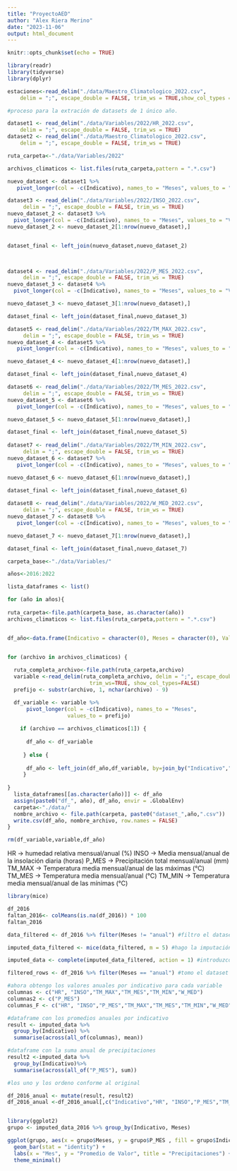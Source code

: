 ---
title: "ProyectoAED"
author: "Alex Riera Merino"
date: "2023-11-06"
output: html_document
---

```{r setup, include=FALSE}
knitr::opts_chunk$set(echo = TRUE)
```

```{r}
library(readr)
library(tidyverse)
library(dplyr)
```



```{r}
estaciones<-read_delim("./data/Maestro_Climatologico_2022.csv", 
    delim = ";", escape_double = FALSE, trim_ws = TRUE,show_col_types = FALSE)
```

```{r}
#proceso para la extración de datasets de 1 único año.

dataset1 <- read_delim("./data/Variables/2022/HR_2022.csv", 
    delim = ";", escape_double = FALSE, trim_ws = TRUE)
dataset2 <- read_delim("./data/Maestro_Climatologico_2022.csv", 
    delim = ";", escape_double = FALSE, trim_ws = TRUE)

ruta_carpeta<-"./data/Variables/2022"

archivos_climaticos <- list.files(ruta_carpeta,pattern = ".*.csv")

nuevo_dataset <- dataset1 %>%
   pivot_longer(col = -c(Indicativo), names_to = "Meses", values_to = "Valores_HR")

dataset3 <- read_delim("./data/Variables/2022/INSO_2022.csv", 
     delim = ";", escape_double = FALSE, trim_ws = TRUE)
nuevo_dataset_2 <- dataset3 %>%
  pivot_longer(col = -c(Indicativo), names_to = "Meses", values_to = "Valores_IN")
nuevo_dataset_2 <- nuevo_dataset_2[1:nrow(nuevo_dataset),]


dataset_final <- left_join(nuevo_dataset,nuevo_dataset_2)


 
dataset4 <- read_delim("./data/Variables/2022/P_MES_2022.csv", 
     delim = ";", escape_double = FALSE, trim_ws = TRUE)
nuevo_dataset_3 <- dataset4 %>%
  pivot_longer(col = -c(Indicativo), names_to = "Meses", values_to = "Valores_PMES") 

nuevo_dataset_3 <- nuevo_dataset_3[1:nrow(nuevo_dataset),]

dataset_final <- left_join(dataset_final,nuevo_dataset_3)

dataset5 <- read_delim("./data/Variables/2022/TM_MAX_2022.csv", 
     delim = ";", escape_double = FALSE, trim_ws = TRUE)
nuevo_dataset_4 <- dataset5 %>%
   pivot_longer(col = -c(Indicativo), names_to = "Meses", values_to = "Valores_TMAX")

nuevo_dataset_4 <- nuevo_dataset_4[1:nrow(nuevo_dataset),]

dataset_final <- left_join(dataset_final,nuevo_dataset_4)

dataset6 <- read_delim("./data/Variables/2022/TM_MES_2022.csv", 
     delim = ";", escape_double = FALSE, trim_ws = TRUE)
nuevo_dataset_5 <- dataset6 %>%
   pivot_longer(col = -c(Indicativo), names_to = "Meses", values_to = "Valores_TMES")

nuevo_dataset_5 <- nuevo_dataset_5[1:nrow(nuevo_dataset),]

dataset_final <- left_join(dataset_final,nuevo_dataset_5)
 
dataset7 <- read_delim("./data/Variables/2022/TM_MIN_2022.csv", 
     delim = ";", escape_double = FALSE, trim_ws = TRUE)
nuevo_dataset_6 <- dataset7 %>%
   pivot_longer(col = -c(Indicativo), names_to = "Meses", values_to = "Valores_TMIN")

nuevo_dataset_6 <- nuevo_dataset_6[1:nrow(nuevo_dataset),]

dataset_final <- left_join(dataset_final,nuevo_dataset_6)
 
dataset8 <- read_delim("./data/Variables/2022/W_MED_2022.csv", 
     delim = ";", escape_double = FALSE, trim_ws = TRUE)
nuevo_dataset_7 <- dataset8 %>%
   pivot_longer(col = -c(Indicativo), names_to = "Meses", values_to = "Valores_WM")

nuevo_dataset_7 <- nuevo_dataset_7[1:nrow(nuevo_dataset),]

dataset_final <- left_join(dataset_final,nuevo_dataset_7)

```


```{r}
carpeta_base<-"./data/Variables/"

años<-2016:2022

lista_dataframes <- list()

for (año in años){
  
ruta_carpeta<-file.path(carpeta_base, as.character(año))
archivos_climaticos <- list.files(ruta_carpeta,pattern = ".*.csv")


df_año<-data.frame(Indicativo = character(0), Meses = character(0), Valores= numeric(0))


for (archivo in archivos_climaticos) {
  
  ruta_completa_archivo<-file.path(ruta_carpeta,archivo)
  variable <-read_delim(ruta_completa_archivo, delim = ";", escape_double = FALSE,
                          trim_ws=TRUE, show_col_types=FALSE)
  prefijo <- substr(archivo, 1, nchar(archivo) - 9)

  df_variable <- variable %>%
      pivot_longer(col = -c(Indicativo), names_to = "Meses", 
                   values_to = prefijo) 
  
    if (archivo == archivos_climaticos[1]) {
        
      df_año <- df_variable
      
     } else {
       
      df_año <- left_join(df_año,df_variable, by=join_by("Indicativo","Meses"))
     }
  
}
  lista_dataframes[[as.character(año)]] <- df_año
  assign(paste0("df_", año), df_año, envir = .GlobalEnv)
  carpeta<-"./data/"
  nombre_archivo <- file.path(carpeta, paste0("dataset_",año,".csv"))
  write.csv(df_año, nombre_archivo, row.names = FALSE)
}

rm(df_variable,variable,df_año)
```

HR -> humedad relativa mensual/anual (%)
INSO -> Media mensual/anual de la insolación diaria (horas)
P_MES -> Precipitación total mensual/anual (mm)
TM_MAX -> Temperatura media mensual/anual de las máximas (°C)
TM_MES -> Temperatura media mensual/anual (°C)
TM_MIN -> Temperatura media mensual/anual de las mínimas (°C)

```{r}
library(mice)

df_2016
faltan_2016<- colMeans(is.na(df_2016)) * 100
faltan_2016

data_filtered <- df_2016 %>% filter(Meses != "anual") #filtro el dataset quitando los años

imputed_data_filtered <- mice(data_filtered, m = 5) #hago la imputación de datos con mice

imputed_data <- complete(imputed_data_filtered, action = 1) #introduzco los datos

filtered_rows <- df_2016 %>% filter(Meses == "anual") #tomo el dataset que solo contiene los "anual"

#ahora obtengo los valores anuales por indicativo para cada variable
columnas <- c("HR", "INSO","TM_MAX","TM_MES","TM_MIN","W_MED")
columnas2 <- c("P_MES")
columnas_F <- c("HR", "INSO","P_MES","TM_MAX","TM_MES","TM_MIN","W_MED")

#dataframe con los promedios anuales por indicativo
result <- imputed_data %>%
  group_by(Indicativo) %>%
  summarise(across(all_of(columnas), mean))

#dataframe con la suma anual de precipitaciones
result2 <-imputed_data %>%
  group_by(Indicativo)%>%
  summarise(across(all_of("P_MES"), sum))

#los uno y los ordeno conforme al original

df_2016_anual <- mutate(result, result2)
df_2016_anual <-df_2016_anual[,c("Indicativo","HR", "INSO","P_MES","TM_MAX","TM_MES","TM_MIN","W_MED")]



```

```{r}

library(ggplot2)
grupo <- imputed_data_2016 %>% group_by(Indicativo, Meses)

ggplot(grupo, aes(x = grupo$Meses, y = grupo$P_MES , fill = grupo$Indicativo)) +
  geom_bar(stat = "identity") +
  labs(x = "Mes", y = "Promedio de Valor", title = "Precipitaciones") + theme(axis.text.x = element_text(angle = 90, hjust = 1))+
  theme_minimal()
```


